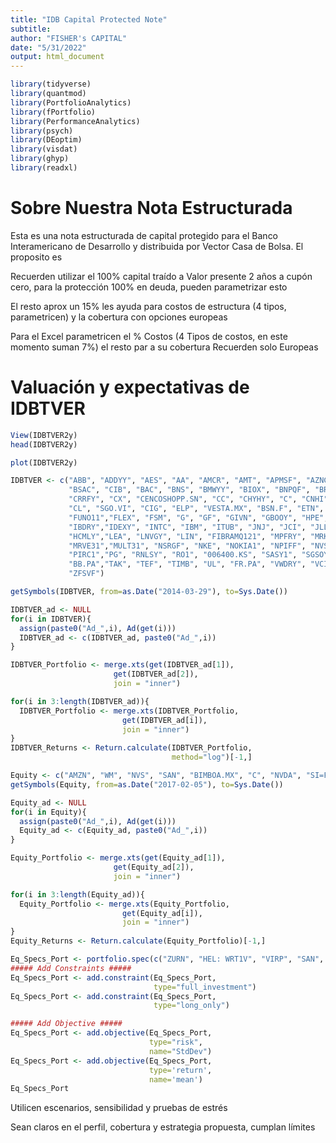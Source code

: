 ```yaml
---
title: "IDB Capital Protected Note"
subtitle: 
author: "FISHER's CAPITAL"
date: "5/31/2022"
output: html_document
---
```

```r
library(tidyverse)
library(quantmod)
library(PortfolioAnalytics)
library(fPortfolio)
library(PerformanceAnalytics)
library(psych)
library(DEoptim)
library(visdat)
library(ghyp)
library(readxl)
```

# Sobre Nuestra Nota Estructurada
Esta es una nota estructurada de capital protegido para el Banco Interamericano de Desarrollo y distribuida por Vector Casa de Bolsa. El proposito es 

Recuerden utilizar el 100% capital traído a Valor presente 2 años a cupón cero, para la protección 100% en deuda, pueden parametrizar esto

El resto aprox un 15% les ayuda para costos de estructura (4 tipos, parametricen) y la cobertura con opciones europeas

Para el Excel parametricen el % Costos (4 Tipos de costos, en este momento suman 7%) el resto par a su cobertura Recuerden solo Europeas


# Valuación y expectativas de IDBTVER
```r
View(IDBTVER2y)
head(IDBTVER2y)
```
```r
plot(IDBTVER2y)
```

```r
IDBTVER <- c("ABB", "ADDYY", "AES", "AA", "AMCR", "AMT", "APMSF", "AZNCF", "AY", "BBVA",
             "BSAC", "CIB", "BAC", "BNS", "BMWYY", "BIOX", "BNPQF", "BRMSY", "BG",
             "CRRFY", "CX", "CENCOSHOPP.SN", "CC", "CHYHY", "C", "CNHI", "COA", "COLBUN.SN",
             "CL", "SGO.VI", "CIG", "ELP", "VESTA.MX", "BSN.F", "ETN", "ENIA", "EGIEY",
             "FUNO11","FLEX", "FSM", "G", "GF", "GIVN", "GBOOY", "HPE", "HOTG1", "HPQ", 
             "IBDRY","IDEXY", "INTC", "IBM", "ITUB", "JNJ", "JCI", "JLL", "JPM", "K", "KMB", 
             "HCMLY","LEA", "LNVGY", "LIN", "FIBRAMQ121", "MPFRY", "MRK", "MKKGY", "MSFT", 
             "MRVE31","MULT31", "NSRGF", "NKE", "NOKIA1", "NPIFF", "NVS", "ORA", "PARAUCO.SN", 
             "PIRC1","PG", "RNLSY", "RO1", "006400.KS", "SASY1", "SGSOY", "GCTAY", "SMFKY", 
             "BB.PA","TAK", "TEF", "TIMB", "UL", "FR.PA", "VWDRY", "VCISY", "VIRB1", "WRTBY", 
             "ZFSVF")

getSymbols(IDBTVER, from=as.Date("2014-03-29"), to=Sys.Date())

IDBTVER_ad <- NULL
for(i in IDBTVER){
  assign(paste0("Ad_",i), Ad(get(i)))
  IDBTVER_ad <- c(IDBTVER_ad, paste0("Ad_",i))
}

IDBTVER_Portfolio <- merge.xts(get(IDBTVER_ad[1]),
                       get(IDBTVER_ad[2]),
                       join = "inner")

for(i in 3:length(IDBTVER_ad)){
  IDBTVER_Portfolio <- merge.xts(IDBTVER_Portfolio,
                         get(IDBTVER_ad[i]),
                         join = "inner")
}
IDBTVER_Returns <- Return.calculate(IDBTVER_Portfolio,
                                    method="log")[-1,]
```
```r
Equity <- c("AMZN", "WM", "NVS", "SAN", "BIMBOA.MX", "C", "NVDA", "SI=F")
getSymbols(Equity, from=as.Date("2017-02-05"), to=Sys.Date())

Equity_ad <- NULL
for(i in Equity){
  assign(paste0("Ad_",i), Ad(get(i)))
  Equity_ad <- c(Equity_ad, paste0("Ad_",i))
}

Equity_Portfolio <- merge.xts(get(Equity_ad[1]),
                       get(Equity_ad[2]),
                       join = "inner")

for(i in 3:length(Equity_ad)){
  Equity_Portfolio <- merge.xts(Equity_Portfolio,
                         get(Equity_ad[i]),
                         join = "inner")
}
Equity_Returns <- Return.calculate(Equity_Portfolio)[-1,]
```


```r
Eq_Specs_Port <- portfolio.spec(c("ZURN", "HEL: WRT1V", "VIRP", "SAN", "BIMBOA.MX", "C", "NVDA", "SI=F"))
##### Add Constraints #####
Eq_Specs_Port <- add.constraint(Eq_Specs_Port,
                                type="full_investment")
Eq_Specs_Port <- add.constraint(Eq_Specs_Port,
                                type="long_only")

##### Add Objective #####
Eq_Specs_Port <- add.objective(Eq_Specs_Port,
                               type="risk",
                               name="StdDev")
Eq_Specs_Port <- add.objective(Eq_Specs_Port,
                               type='return',
                               name='mean')
Eq_Specs_Port
```



Utilicen escenarios, sensibilidad y pruebas de estrés 

Sean claros en el perfil, cobertura y estrategia propuesta, cumplan límites 
